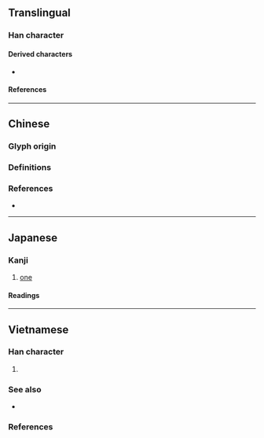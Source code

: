 {{also|壹|一}}
{{character info}}
==Translingual==

===Han character===
{{Han char|rn=56|rad=弋|as=01|sn=4|four=43100|canj=IPM,XIPM|ids=⿹弋一}}

====Derived characters====
* {{l|mul|[[𢗥]]}}

====References====
{{Han ref|kx=0355.020|dkj=09658|dj=0670.180|hdz=10558.030|uh=5F0C}}

----

==Chinese==

===Glyph origin===
{{Han etym}}

===Definitions===
{{zh-see|一|a}}

===References===
* {{R:twedu|A00001-002}}

{{cln|zh|numeral symbols|numerals}}

----

==Japanese==

===Kanji===
{{ja-kanji|grade=|rs=弋01}}

# [[one]]

====Readings====
{{ja-readings
|goon=いち
|kanon=いつ
|kun=ひと-つ
|nanori=かず, はじめ
}}

----

==Vietnamese==

===Han character===
{{vi-readings|rs=弌01
|hanviet=nhất-gdhn, nhứt-gdhn
|phienthiet=
|nom=nhất-gdhn, nhứt-gdhn
}}

# {{han tu form of|nhất|[[one]]}}

===See also===
* {{l|vi|一}}

===References===
<references/>